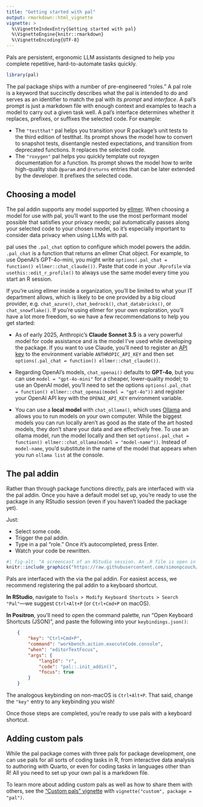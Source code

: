 ```yaml
---
title: "Getting started with pal"
output: rmarkdown::html_vignette
vignette: >
  %\VignetteIndexEntry{Getting started with pal}
  %\VignetteEngine{knitr::rmarkdown}
  %\VignetteEncoding{UTF-8}
---
```


Pals are persistent, ergonomic LLM assistants designed to help you complete repetitive, hard-to-automate tasks quickly.

```r
library(pal)
```

The pal package ships with a number of pre-engineered "roles." A pal role is a keyword that succinctly describes what the pal is intended to do and serves as an identifier to match the pal with its _prompt_ and _interface_. A pal's prompt is just a markdown file with enough context and examples to teach a model to carry out a given task well. A pal's interface determines whether it replaces, prefixes, or suffixes the selected code. For example:

* The `"testthat"` pal helps you transition your R package's unit tests to the third edition of testthat. Its prompt shows the model how to convert to snapshot tests, disentangle nested expectations, and transition from deprecated functions. It replaces the selected code.
* The `"roxygen"` pal helps you quickly template out royxgen documentation for a function. Its prompt shows the model how to write high-quality stub `@param` and `@returns` entries that can be later extended by the developer. It prefixes the selected code.

## Choosing a model

The pal addin supports any model supported by [ellmer](https://ellmer.tidyverse.org/). When choosing a model for use with pal, you'll want to the use the most performant model possible that satisfies your privacy needs; pal automatically passes along your selected code to your chosen model, so it's especially important to consider data privacy when using LLMs with pal.

pal uses the `.pal_chat` option to configure which model powers the addin. `.pal_chat` is a function that returns an ellmer Chat object. For example, to use OpenAI's GPT-4o-mini, you might write `options(.pal_chat = function() ellmer::chat_claude())`. Paste that code in your `.Rprofile` via `usethis::edit_r_profile()` to always use the same model every time you start an R session.

If you're using ellmer inside a organization, you'll be limited to what your IT department allows, which is likely to be one provided by a big cloud provider, e.g. `chat_azure()`, `chat_bedrock()`, `chat_databricks()`, or `chat_snowflake()`. If you're using ellmer for your own exploration, you'll have a lot more freedom, so we have a few recommendations to help you get started:

- As of early 2025, Anthropic's **Claude Sonnet 3.5** is a very powerful model for code assistance and is the model I've used while developing the package. If you want to use Claude, you'll need to register an [API key](https://console.anthropic.com/) to the environment variable `ANTHROPIC_API_KEY` and then set `options(.pal_chat = function() ellmer::chat_claude())`. 

* Regarding OpenAI's models, `chat_openai()` defaults to **GPT-4o**, but you can use `model = "gpt-4o-mini"` for a cheaper, lower-quality model; to use an OpenAI model, you'll need to set the options `options(.pal_chat = function() ellmer::chat_openai(model = "gpt-4o"))` and register your OpenAI API key with the `OPENAI_API_KEY` environment variable.

- You can use a **local model** with `chat_ollama()`, which uses [Ollama](https://ollama.com) and allows you to run models on your own computer. While the biggest models you can run locally aren't as good as the state of the art hosted models, they don't share your data and are effectively free. To use an ollama model, run the model locally and then set `options(.pal_chat = function() ellmer::chat_ollama(model = "model-name"))`. Instead of `model-name`, you'd substitute in the name of the model that appears when you run `ollama list` at the console.

## The pal addin

Rather than through package functions directly, pals are interfaced with via the pal addin. Once you have a default model set up, you're ready to use the package in any RStudio session (even if you haven't loaded the package yet).

Just:

* Select some code.
* Trigger the pal addin.
* Type in a pal "role." Once it's autocompleted, press Enter.
* Watch your code be rewritten.

```r
#| fig-alt: "A screencast of an RStudio session. An .R file is open in the editor with a function definition. The user selects various subsets of the function and, after selecting from a dropdown menu, the pal assistant converts erroring code and drafts function documentation."
knitr::include_graphics("https://raw.githubusercontent.com/simonpcouch/pal/refs/heads/main/inst/figs/addin.gif")
```

Pals are interfaced with the via the pal addin. For easiest access, we recommend registering the pal addin to a keyboard shortcut.

**In RStudio**, navigate to `Tools > Modify Keyboard Shortcuts > Search "Pal"`—we suggest `Ctrl+Alt+P` (or `Ctrl+Cmd+P` on macOS).

**In Positron**, you'll need to open the command palette, run "Open Keyboard Shortcuts (JSON)", and paste the following into your `keybindings.json()`:

```json
    {
        "key": "Ctrl+Cmd+P",
        "command": "workbench.action.executeCode.console",
        "when": "editorTextFocus",
        "args": {
            "langId": "r",
            "code": "pal::.init_addin()",
            "focus": true
        }
    }
```

The analogous keybinding on non-macOS is `Ctrl+Alt+P`. That said, change the `"key"` entry to any keybinding you wish!

Once those steps are completed, you're ready to use pals with a keyboard shortcut.

## Adding custom pals

While the pal package comes with three pals for package development, one can use pals for all sorts of coding tasks in R, from interactive data analysis to authoring with Quarto, or even for coding tasks in languages other than R! All you need to set up your own pal is a markdown file.

To learn more about adding custom pals as well as how to share them with others, see the ["Custom pals" vignette](custom.html) with `vignette("custom", package = "pal")`.

